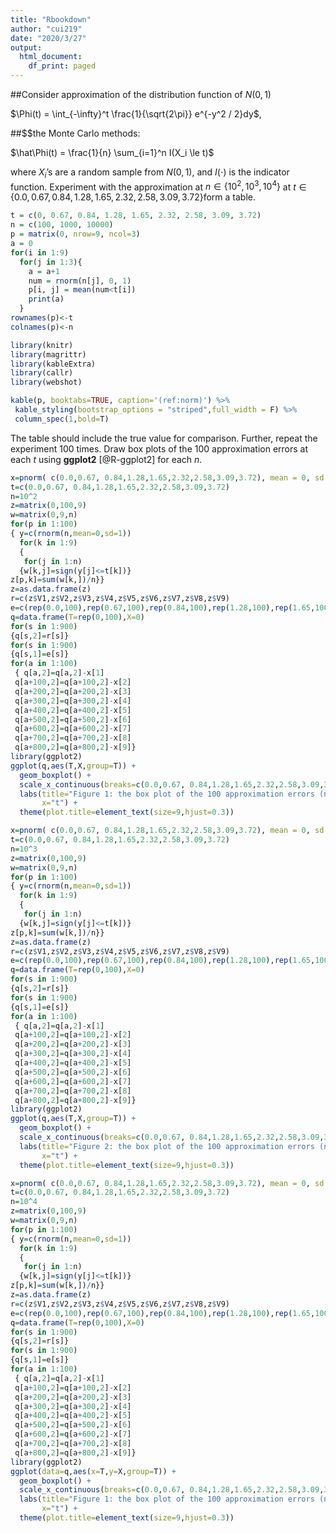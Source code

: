 ---
title: "Rbookdown"
author: "cui219"
date: "2020/3/27"
output:
  html_document:
    df_print: paged
---

##Consider approximation of the distribution function of $N(0, 1)$

$\Phi(t) = \int_{-\infty}^t \frac{1}{\sqrt{2\pi}} e^{-y^2 / 2}dy$,

##$$the Monte Carlo methods:

$\hat\Phi(t) = \frac{1}{n} \sum_{i=1}^n I(X_i \le t)$

where $X_i$'s are a random sample from $N(0, 1)$, and $I(\cdot)$ is the indicator function. Experiment with the approximation at $n \in \{10^2, 10^3, 10^4\}$ at  $t \in \{0.0, 0.67, 0.84, 1.28, 1.65, 2.32, 2.58, 3.09, 3.72\}$form a table.

```{r}

t = c(0, 0.67, 0.84, 1.28, 1.65, 2.32, 2.58, 3.09, 3.72)
n = c(100, 1000, 10000)
p = matrix(0, nrow=9, ncol=3)
a = 0
for(i in 1:9)
  for(j in 1:3){
    a = a+1
    num = rnorm(n[j], 0, 1)
    p[i, j] = mean(num<t[i])
    print(a)
  }
rownames(p)<-t
colnames(p)<-n

library(knitr)
library(magrittr)
library(kableExtra)
library(callr)
library(webshot)

kable(p, booktabs=TRUE, caption='(ref:norm)') %>% 
 kable_styling(bootstrap_options = "striped",full_width = F) %>% 
 column_spec(1,bold=T)
```

The table should include the true value for comparison.
Further, repeat the experiment 100 times. 
Draw box plots of the 100 approximation errors at each $t$ using **ggplot2** [@R-ggplot2] for each $n$.

```{r}
x=pnorm( c(0.0,0.67, 0.84,1.28,1.65,2.32,2.58,3.09,3.72), mean = 0, sd = 1, lower.tail = TRUE, log.p = FALSE )
t=c(0.0,0.67, 0.84,1.28,1.65,2.32,2.58,3.09,3.72)
n=10^2
z=matrix(0,100,9)
w=matrix(0,9,n)
for(p in 1:100)
{ y=c(rnorm(n,mean=0,sd=1))
  for(k in 1:9)
  {
   for(j in 1:n)
  {w[k,j]=sign(y[j]<=t[k])}
z[p,k]=sum(w[k,])/n}}
z=as.data.frame(z)
r=c(z$V1,z$V2,z$V3,z$V4,z$V5,z$V6,z$V7,z$V8,z$V9)
e=c(rep(0.0,100),rep(0.67,100),rep(0.84,100),rep(1.28,100),rep(1.65,100),rep(2.32,100),rep(2.58,100),rep(3.09,100),rep(3.72,100))
q=data.frame(T=rep(0,100),X=0)
for(s in 1:900)
{q[s,2]=r[s]}
for(s in 1:900)
{q[s,1]=e[s]}
for(a in 1:100)
 { q[a,2]=q[a,2]-x[1]
 q[a+100,2]=q[a+100,2]-x[2]
 q[a+200,2]=q[a+200,2]-x[3]
 q[a+300,2]=q[a+300,2]-x[4]
 q[a+400,2]=q[a+400,2]-x[5]
 q[a+500,2]=q[a+500,2]-x[6]
 q[a+600,2]=q[a+600,2]-x[7]
 q[a+700,2]=q[a+700,2]-x[8]
 q[a+800,2]=q[a+800,2]-x[9]}
library(ggplot2)
ggplot(q,aes(T,X,group=T)) + 
  geom_boxplot() + 
  scale_x_continuous(breaks=c(0.0,0.67, 0.84,1.28,1.65,2.32,2.58,3.09,3.72)) + 
  labs(title="Figure 1: the box plot of the 100 approximation errors (n=10^2)",y="error",
       x="t") + 
  theme(plot.title=element_text(size=9,hjust=0.3))  
```

```{r}
x=pnorm( c(0.0,0.67, 0.84,1.28,1.65,2.32,2.58,3.09,3.72), mean = 0, sd = 1, lower.tail = TRUE, log.p = FALSE )
t=c(0.0,0.67, 0.84,1.28,1.65,2.32,2.58,3.09,3.72)
n=10^3
z=matrix(0,100,9)
w=matrix(0,9,n)
for(p in 1:100)
{ y=c(rnorm(n,mean=0,sd=1))
  for(k in 1:9)
  {
   for(j in 1:n)
  {w[k,j]=sign(y[j]<=t[k])}
z[p,k]=sum(w[k,])/n}}
z=as.data.frame(z)
r=c(z$V1,z$V2,z$V3,z$V4,z$V5,z$V6,z$V7,z$V8,z$V9)
e=c(rep(0.0,100),rep(0.67,100),rep(0.84,100),rep(1.28,100),rep(1.65,100),rep(2.32,100),rep(2.58,100),rep(3.09,100),rep(3.72,100))
q=data.frame(T=rep(0,100),X=0)
for(s in 1:900)
{q[s,2]=r[s]}
for(s in 1:900)
{q[s,1]=e[s]}
for(a in 1:100)
 { q[a,2]=q[a,2]-x[1]
 q[a+100,2]=q[a+100,2]-x[2]
 q[a+200,2]=q[a+200,2]-x[3]
 q[a+300,2]=q[a+300,2]-x[4]
 q[a+400,2]=q[a+400,2]-x[5]
 q[a+500,2]=q[a+500,2]-x[6]
 q[a+600,2]=q[a+600,2]-x[7]
 q[a+700,2]=q[a+700,2]-x[8]
 q[a+800,2]=q[a+800,2]-x[9]}
library(ggplot2)
ggplot(q,aes(T,X,group=T)) + 
  geom_boxplot() + 
  scale_x_continuous(breaks=c(0.0,0.67, 0.84,1.28,1.65,2.32,2.58,3.09,3.72)) + 
  labs(title="Figure 2: the box plot of the 100 approximation errors (n=10^3)",y="error",
       x="t") + 
  theme(plot.title=element_text(size=9,hjust=0.3))
```

```{r}
x=pnorm( c(0.0,0.67, 0.84,1.28,1.65,2.32,2.58,3.09,3.72), mean = 0, sd = 1, lower.tail = TRUE, log.p = FALSE )
t=c(0.0,0.67, 0.84,1.28,1.65,2.32,2.58,3.09,3.72)
n=10^4
z=matrix(0,100,9)
w=matrix(0,9,n)
for(p in 1:100)
{ y=c(rnorm(n,mean=0,sd=1))
  for(k in 1:9)
  {
   for(j in 1:n)
  {w[k,j]=sign(y[j]<=t[k])}
z[p,k]=sum(w[k,])/n}}
z=as.data.frame(z)
r=c(z$V1,z$V2,z$V3,z$V4,z$V5,z$V6,z$V7,z$V8,z$V9)
e=c(rep(0.0,100),rep(0.67,100),rep(0.84,100),rep(1.28,100),rep(1.65,100),rep(2.32,100),rep(2.58,100),rep(3.09,100),rep(3.72,100))
q=data.frame(T=rep(0,100),X=0)
for(s in 1:900)
{q[s,2]=r[s]}
for(s in 1:900)
{q[s,1]=e[s]}
for(a in 1:100)
 { q[a,2]=q[a,2]-x[1]
 q[a+100,2]=q[a+100,2]-x[2]
 q[a+200,2]=q[a+200,2]-x[3]
 q[a+300,2]=q[a+300,2]-x[4]
 q[a+400,2]=q[a+400,2]-x[5]
 q[a+500,2]=q[a+500,2]-x[6]
 q[a+600,2]=q[a+600,2]-x[7]
 q[a+700,2]=q[a+700,2]-x[8]
 q[a+800,2]=q[a+800,2]-x[9]}
library(ggplot2)
ggplot(data=q,aes(x=T,y=X,group=T)) + 
  geom_boxplot() + 
  scale_x_continuous(breaks=c(0.0,0.67, 0.84,1.28,1.65,2.32,2.58,3.09,3.72)) + 
  labs(title="Figure 1: the box plot of the 100 approximation errors (n=10^4)",y="error",
       x="t") + 
  theme(plot.title=element_text(size=9,hjust=0.3))
```


